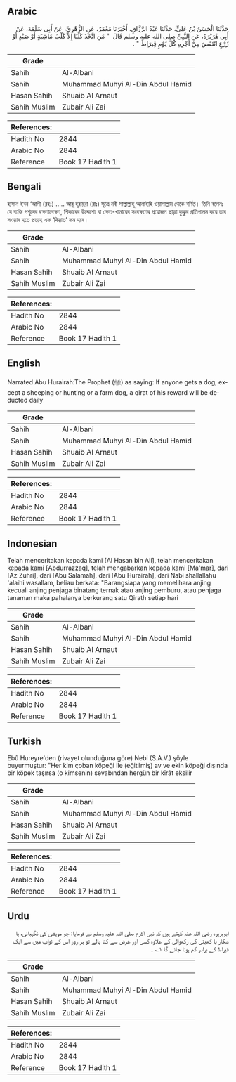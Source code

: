 ## Arabic


<div dir="rtl" lang="ar" style={{fontSize:'larger',backgroundColor:'#f8f9fa',padding:20}}>
حَدَّثَنَا الْحَسَنُ بْنُ عَلِيٍّ، حَدَّثَنَا عَبْدُ الرَّزَّاقِ، أَخْبَرَنَا مَعْمَرٌ، عَنِ الزُّهْرِيِّ، عَنْ أَبِي سَلَمَةَ، عَنْ أَبِي هُرَيْرَةَ، عَنِ النَّبِيِّ صلى الله عليه وسلم قَالَ ‏ "‏ مَنِ اتَّخَذَ كَلْبًا إِلاَّ كَلْبَ مَاشِيَةٍ أَوْ صَيْدٍ أَوْ زَرْعٍ انْتَقَصَ مِنْ أَجْرِهِ كُلَّ يَوْمٍ قِيرَاطٌ ‏"‏ ‏.‏
</div>
<div style={{backgroundColor:'#f8f9fa',padding:20, marginBottom: 10}}><table> <thead> <tr> <th>Grade</th> <th></th> </tr> </thead> <tbody> <tr><td>Sahih</td><td>Al-Albani</td></tr><tr><td>Sahih</td><td>Muhammad Muhyi Al-Din Abdul Hamid</td></tr><tr><td>Hasan Sahih</td><td>Shuaib Al Arnaut</td></tr><tr><td>Sahih Muslim</td><td>Zubair Ali Zai</td></tr></tbody></table><table> <thead> <tr> <th>References:</th> <th></th> </tr> </thead> <tbody><tr><td>Hadith No</td><td>2844</td></tr><tr><td>Arabic No</td><td>2844</td></tr><tr><td>Reference</td><td>Book 17 Hadith 1</td></tr></tbody></table></div>

## Bengali


<div dir="ltr" lang="bn" style={{fontSize:'larger',backgroundColor:'#f8f9fa',padding:20}}>
হাসান ইবন ‘আলী (রহঃ) ..... আবূ হুরায়রা (রাঃ) সূত্রে নবী সাল্লাল্লাহু আলাইহি ওয়াসাল্লাম থেকে বর্ণিত। তিনি বলেনঃ যে ব্যক্তি পশুদের রক্ষণাবেক্ষণ, শিকারের উদ্দেশ্যে বা ক্ষেত-খামারের সংরক্ষণের প্রয়োজন ছাড়া কুকুর প্রতিপালন করে তার সওয়াব হতে প্রত্যহ এক ‘কিরাত’ কম হবে।
</div>
<div style={{backgroundColor:'#f8f9fa',padding:20, marginBottom: 10}}><table> <thead> <tr> <th>Grade</th> <th></th> </tr> </thead> <tbody> <tr><td>Sahih</td><td>Al-Albani</td></tr><tr><td>Sahih</td><td>Muhammad Muhyi Al-Din Abdul Hamid</td></tr><tr><td>Hasan Sahih</td><td>Shuaib Al Arnaut</td></tr><tr><td>Sahih Muslim</td><td>Zubair Ali Zai</td></tr></tbody></table><table> <thead> <tr> <th>References:</th> <th></th> </tr> </thead> <tbody><tr><td>Hadith No</td><td>2844</td></tr><tr><td>Arabic No</td><td>2844</td></tr><tr><td>Reference</td><td>Book 17 Hadith 1</td></tr></tbody></table></div>

## English


<div dir="ltr" lang="en" style={{fontSize:'larger',backgroundColor:'#f8f9fa',padding:20}}>
Narrated Abu Hurairah:The Prophet (ﷺ) as saying: If anyone gets a dog, except a sheeping or hunting or a farm dog, a qirat of his reward will be deducted daily
</div>
<div style={{backgroundColor:'#f8f9fa',padding:20, marginBottom: 10}}><table> <thead> <tr> <th>Grade</th> <th></th> </tr> </thead> <tbody> <tr><td>Sahih</td><td>Al-Albani</td></tr><tr><td>Sahih</td><td>Muhammad Muhyi Al-Din Abdul Hamid</td></tr><tr><td>Hasan Sahih</td><td>Shuaib Al Arnaut</td></tr><tr><td>Sahih Muslim</td><td>Zubair Ali Zai</td></tr></tbody></table><table> <thead> <tr> <th>References:</th> <th></th> </tr> </thead> <tbody><tr><td>Hadith No</td><td>2844</td></tr><tr><td>Arabic No</td><td>2844</td></tr><tr><td>Reference</td><td>Book 17 Hadith 1</td></tr></tbody></table></div>

## Indonesian


<div dir="ltr" lang="id" style={{fontSize:'larger',backgroundColor:'#f8f9fa',padding:20}}>
Telah menceritakan kepada kami [Al Hasan bin Ali], telah menceritakan kepada kami [Abdurrazzaq], telah mengabarkan kepada kami [Ma'mar], dari [Az Zuhri], dari [Abu Salamah], dari [Abu Hurairah], dari Nabi shallallahu 'alaihi wasallam, beliau berkata: "Barangsiapa yang memelihara anjing kecuali anjing penjaga binatang ternak atau anjing pemburu, atau penjaga tanaman maka pahalanya berkurang satu Qirath setiap hari
</div>
<div style={{backgroundColor:'#f8f9fa',padding:20, marginBottom: 10}}><table> <thead> <tr> <th>Grade</th> <th></th> </tr> </thead> <tbody> <tr><td>Sahih</td><td>Al-Albani</td></tr><tr><td>Sahih</td><td>Muhammad Muhyi Al-Din Abdul Hamid</td></tr><tr><td>Hasan Sahih</td><td>Shuaib Al Arnaut</td></tr><tr><td>Sahih Muslim</td><td>Zubair Ali Zai</td></tr></tbody></table><table> <thead> <tr> <th>References:</th> <th></th> </tr> </thead> <tbody><tr><td>Hadith No</td><td>2844</td></tr><tr><td>Arabic No</td><td>2844</td></tr><tr><td>Reference</td><td>Book 17 Hadith 1</td></tr></tbody></table></div>

## Turkish


<div dir="ltr" lang="tr" style={{fontSize:'larger',backgroundColor:'#f8f9fa',padding:20}}>
Ebû Hureyre'den (rivayet olunduğuna göre) Nebi (S.A.V.) şöyle buyurmuştur: "Her kim çoban köpeği ile (eğitilmiş) av ve ekin köpeği dışında bir köpek taşırsa (o kimsenin) sevabından hergün bir kîrât eksilir
</div>
<div style={{backgroundColor:'#f8f9fa',padding:20, marginBottom: 10}}><table> <thead> <tr> <th>Grade</th> <th></th> </tr> </thead> <tbody> <tr><td>Sahih</td><td>Al-Albani</td></tr><tr><td>Sahih</td><td>Muhammad Muhyi Al-Din Abdul Hamid</td></tr><tr><td>Hasan Sahih</td><td>Shuaib Al Arnaut</td></tr><tr><td>Sahih Muslim</td><td>Zubair Ali Zai</td></tr></tbody></table><table> <thead> <tr> <th>References:</th> <th></th> </tr> </thead> <tbody><tr><td>Hadith No</td><td>2844</td></tr><tr><td>Arabic No</td><td>2844</td></tr><tr><td>Reference</td><td>Book 17 Hadith 1</td></tr></tbody></table></div>

## Urdu


<div dir="rtl" lang="ur" style={{fontSize:'larger',backgroundColor:'#f8f9fa',padding:20}}>
ابوہریرہ رضی اللہ عنہ کہتے ہیں کہ نبی اکرم صلی اللہ علیہ وسلم نے فرمایا: جو مویشی کی نگہبانی، یا شکار یا کھیتی کی رکھوالی کے علاوہ کسی اور غرض سے کتا پالے تو ہر روز اس کے ثواب میں سے ایک قیراط کے برابر کم ہوتا جائے گا ۱؎ ۔
</div>
<div style={{backgroundColor:'#f8f9fa',padding:20, marginBottom: 10}}><table> <thead> <tr> <th>Grade</th> <th></th> </tr> </thead> <tbody> <tr><td>Sahih</td><td>Al-Albani</td></tr><tr><td>Sahih</td><td>Muhammad Muhyi Al-Din Abdul Hamid</td></tr><tr><td>Hasan Sahih</td><td>Shuaib Al Arnaut</td></tr><tr><td>Sahih Muslim</td><td>Zubair Ali Zai</td></tr></tbody></table><table> <thead> <tr> <th>References:</th> <th></th> </tr> </thead> <tbody><tr><td>Hadith No</td><td>2844</td></tr><tr><td>Arabic No</td><td>2844</td></tr><tr><td>Reference</td><td>Book 17 Hadith 1</td></tr></tbody></table></div>